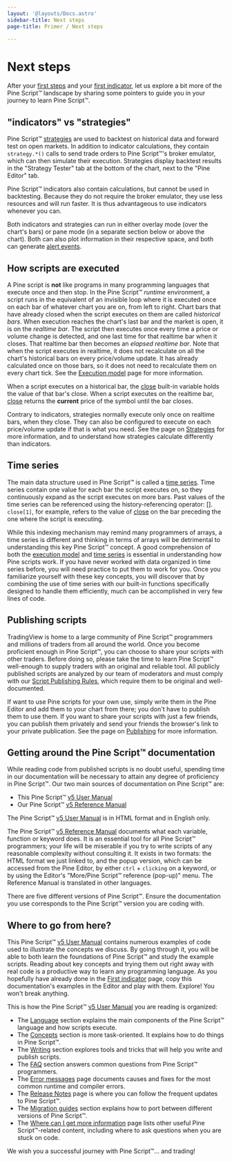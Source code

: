 ```yaml
---
layout: '@layouts/Docs.astro'
sidebar-title: Next steps
page-title: Primer / Next steps

---
```


# Next steps 



After your [first steps](/pine-script-docs/primer/first-steps)
and your [first indicator](/pine-script-docs/primer/first-indicator), let us explore a bit more of the Pine Script™ landscape by
sharing some pointers to guide you in your journey to learn Pine
Script™.

## \"indicators\" vs \"strategies\"

Pine Script™ [strategies](/pine-script-docs/concepts/strategies)
are used to backtest on historical data and forward test on open
markets. In addition to indicator calculations, they contain
`strategy.*()` calls to send trade orders to Pine Script™\'s broker
emulator, which can then simulate their execution. Strategies display
backtest results in the \"Strategy Tester\" tab at the bottom of the
chart, next to the \"Pine Editor\" tab.

Pine Script™ indicators also contain calculations, but cannot be used in
backtesting. Because they do not require the broker emulator, they use
less resources and will run faster. It is thus advantageous to use
indicators whenever you can.

Both indicators and strategies can run in either overlay mode (over the
chart\'s bars) or pane mode (in a separate section below or above the
chart). Both can also plot information in their respective space, and
both can generate [alert events](/pine-script-docs/concepts/alerts).

## How scripts are executed

A Pine script is **not** like programs in many programming languages
that execute once and then stop. In the Pine Script™ *runtime*
environment, a script runs in the equivalent of an invisible loop where
it is executed once on each bar of whatever chart you are on, from left
to right. Chart bars that have already closed when the script executes
on them are called *historical bars*. When execution reaches the
chart\'s last bar and the market is open, it is on the *realtime bar*.
The script then executes once every time a price or volume change is
detected, and one last time for that realtime bar when it closes. That
realtime bar then becomes an *elapsed realtime bar*. Note that when the
script executes in realtime, it does not recalculate on all the chart\'s
historical bars on every price/volume update. It has already calculated
once on those bars, so it does not need to recalculate them on every
chart tick. See the
[Execution model](/pine-script-docs/language/execution-model)
page for more information.

When a script executes on a historical bar, the
[close](https://www.tradingview.com/pine-script-reference/v5/#var_close)
built-in variable holds the value of that bar\'s close. When a script
executes on the realtime bar,
[close](https://www.tradingview.com/pine-script-reference/v5/#var_close)
returns the **current** price of the symbol until the bar closes.

Contrary to indicators, strategies normally execute only once on
realtime bars, when they close. They can also be configured to execute
on each price/volume update if that is what you need. See the page on
[Strategies](/pine-script-docs/concepts/strategies) for more
information, and to understand how strategies calculate differently than
indicators.

## Time series

The main data structure used in Pine Script™ is called a
[time series](/pine-script-docs/language/time-series). Time
series contain one value for each bar the script executes on, so they
continuously expand as the script executes on more bars. Past values of
the time series can be referenced using the history-referencing
operator:
[\[\]](https://www.tradingview.com/pine-script-reference/v5/#op_%5B%5D).
`close[1]`, for example, refers to the value of
[close](https://www.tradingview.com/pine-script-reference/v5/#var_close)
on the bar preceding the one where the script is executing.

While this indexing mechanism may remind many programmers of arrays, a
time series is different and thinking in terms of arrays will be
detrimental to understanding this key Pine Script™ concept. A good
comprehension of both the
[execution model](/pine-script-docs/language/execution-model) and
[time series](/pine-script-docs/language/time-series) is
essential in understanding how Pine scripts work. If you have never
worked with data organized in time series before, you will need practice
to put them to work for you. Once you familiarize yourself with these
key concepts, you will discover that by combining the use of time series
with our built-in functions specifically designed to handle them
efficiently, much can be accomplished in very few lines of code.

## Publishing scripts

TradingView is home to a large community of Pine Script™ programmers and
millions of traders from all around the world. Once you become
proficient enough in Pine Script™, you can choose to share your scripts
with other traders. Before doing so, please take the time to learn Pine
Script™ well-enough to supply traders with an original and reliable
tool. All publicly published scripts are analyzed by our team of
moderators and must comply with our [Script Publishing
Rules](https://www.tradingview.com/support/solutions/43000590599), which
require them to be original and well-documented.

If want to use Pine scripts for your own use, simply write them in the
Pine Editor and add them to your chart from there; you don\'t have to
publish them to use them. If you want to share your scripts with just a
few friends, you can publish them privately and send your friends the
browser\'s link to your private publication. See the page on
[Publishing](/pine-script-docs/writing/publishing) for more
information.

## Getting around the Pine Script™ documentation

While reading code from published scripts is no doubt useful, spending
time in our documentation will be necessary to attain any degree of
proficiency in Pine Script™. Our two main sources of documentation on
Pine Script™ are:

-   This Pine Script™ [v5 User
    Manual](https://www.tradingview.com/pine-script-docs/en/v5/index.html)
-   Our Pine Script™ [v5 Reference
    Manual](https://www.tradingview.com/pine-script-reference/v5/)

The Pine Script™ [v5 User
Manual](https://www.tradingview.com/pine-script-docs/en/v5/index.html)
is in HTML format and in English only.

The Pine Script™ [v5 Reference
Manual](https://www.tradingview.com/pine-script-reference/v5/) documents
what each variable, function or keyword does. It is an essential tool
for all Pine Script™ programmers; your life will be miserable if you try
to write scripts of any reasonable complexity without consulting it. It
exists in two formats: the HTML format we just linked to, and the popup
version, which can be accessed from the Pine Editor, by either
`ctrl` + `clicking` on a keyword, or by using the Editor\'s \"More/Pine Script™
reference (pop-up)\" menu. The Reference Manual is translated in other
languages.

There are five different versions of Pine Script™. Ensure the
documentation you use corresponds to the Pine Script™ version you are
coding with.

## Where to go from here?

This Pine Script™ [v5 User
Manual](https://www.tradingview.com/pine-script-docs/en/v5/index.html)
contains numerous examples of code used to illustrate the concepts we
discuss. By going through it, you will be able to both learn the
foundations of Pine Script™ and study the example scripts. Reading about
key concepts and trying them out right away with real code is a
productive way to learn any programming language. As you hopefully have
already done in the
[First indicator](/pine-script-docs/primer/first-indicator)
page, copy this documentation's examples in the Editor and play with
them. Explore! You won't break anything.

This is how the Pine Script™ [v5 User
Manual](https://www.tradingview.com/pine-script-docs/en/v5/index.html)
you are reading is organized:

-   The [Language](/pine-script-docs/language) section
    explains the main components of the Pine Script™ language and how
    scripts execute.
-   The [Concepts](/pine-script-docs/concepts) section
    is more task-oriented. It explains how to do things in Pine Script™.
-   The [Writing](/pine-script-docs/writing) section
    explores tools and tricks that will help you write and publish
    scripts.
-   The [FAQ](/pine-script-docs/faq) section answers
    common questions from Pine Script™ programmers.
-   The [Error messages](/pine-script-docs/error-messages) page documents causes and fixes for the most common
    runtime and compiler errors.
-   The [Release Notes](/pine-script-docs/release-notes)
    page is where you can follow the frequent updates to Pine Script™.
-   The [Migration guides](/pine-script-docs/migration-guides) section explains how to port between different versions
    of Pine Script™.
-   The
    [Where can I get more information](/pine-script-docs/where-can-iget-more-information) page lists other useful Pine Script™-related content,
    including where to ask questions when you are stuck on code.

We wish you a successful journey with Pine Script™\... and trading!



